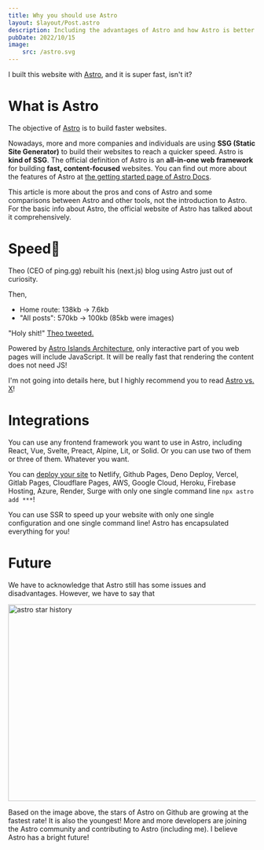 ```yaml
---
title: Why you should use Astro
layout: $layout/Post.astro
description: Including the advantages of Astro and how Astro is better than others.
pubDate: 2022/10/15
image: 
    src: /astro.svg
---
```



I built this website with [Astro](https://astro.build), and it is super fast, isn't it?

# What is Astro
The objective of [Astro](https://astro.build) is to build faster websites.

Nowadays, more and more companies and individuals are using **SSG (Static Site Generator)** to build their websites to reach a quicker speed. Astro is **kind of SSG**. The official definition of Astro is an **all-in-one web framework** for building **fast, content-focused** websites. You can find out more about the features of Astro at [the getting started page of Astro Docs](https://docs.astro.build/en/getting-started/).

This article is more about the pros and cons of Astro and some comparisons between Astro and other tools, not the introduction to Astro. For the basic info about Astro, the official website of Astro has talked about it comprehensively.

# Speed🚀
Theo (CEO of ping.gg) rebuilt his (next.js) blog using Astro just out of curiosity. 

Then, 
- Home route: 138kb -> 7.6kb
- "All posts": 570kb -> 100kb (85kb were images)

"Holy shit!" [Theo tweeted.](https://twitter.com/t3dotgg/status/1437195415439360003)

Powered by [Astro Islands Architecture](https://docs.astro.build/en/concepts/islands/), only interactive part of you web pages will include JavaScript. It will be really fast that rendering the content does not need JS!

I'm not going into details here, but I highly recommend you to read [Astro vs. X](https://docs.astro.build/zh-cn/comparing-astro-vs-other-tools/)!

# Integrations
You can use any frontend framework you want to use in Astro, including React, Vue, Svelte, Preact, Alpine, Lit, or Solid. Or you can use two of them or three of them. Whatever you want.

You can [deploy your site](https://docs.astro.build/en/guides/deploy/) to Netlify, Github Pages, Deno Deploy, Vercel, Gitlab Pages, Cloudflare Pages, AWS, Google Cloud, Heroku, Firebase Hosting, Azure, Render, Surge with only one single command line `npx astro add ***`!

You can use SSR to speed up your website with only one single configuration and one single command line! Astro has encapsulated everything for you!

# Future
We have to acknowledge that Astro still has some issues and disadvantages. However, we have to say that 

<img width="700px" height="400px" src={AstroStarHistory} alt="astro star history"></img>

Based on the image above, the stars of Astro on Github are growing at the fastest rate! It is also the youngest! More and more developers are joining the Astro community and contributing to Astro (including me). I believe Astro has a bright future!